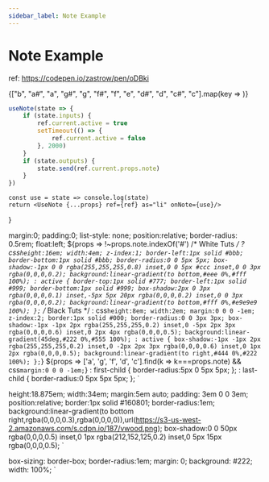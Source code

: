 ---
sidebar_label: Note Example
---

# Note Example


ref: https://codepen.io/zastrow/pen/oDBki

<Container>
  <Set>
    {["b", "a#", "a", "g#", "g", "f#", "f", "e", "d#", "d", "c#", "c"].map(key =>
      <Tut note={key} key={key}/>
    )}
  </Set>
</Container>

```js
useNote(state => {
    if (state.inputs) {
        ref.current.active = true
        setTimeout(() => {
            ref.current.active = false
        }, 2000)
    }
    if (state.outputs) {
        state.send(ref.current.props.note)
    }
})
```


    const use = state => console.log(state)
    return <UseNote {...props} ref={ref} as="li" onNote={use}/>
}

  margin:0;
  padding:0;
  list-style: none;
  position:relative;
  border-radius: 0.5rem;
  float:left;
  ${props => !~props.note.indexOf('#')
  /* White Tuts */
  ? css`
    height:16em;
    width:4em;
    z-index:1;
    border-left:1px solid #bbb;
    border-bottom:1px solid #bbb;
    border-radius:0 0 5px 5px;
    box-shadow:-1px 0 0 rgba(255,255,255,0.8) inset,0 0 5px #ccc inset,0 0 3px rgba(0,0,0,0.2);
    background:linear-gradient(to bottom,#eee 0%,#fff 100%);
    : active {
      border-top:1px solid #777;
      border-left:1px solid #999;
      border-bottom:1px solid #999;
      box-shadow:2px 0 3px rgba(0,0,0,0.1) inset,-5px 5px 20px rgba(0,0,0,0.2) inset,0 0 3px rgba(0,0,0,0.2);
      background:linear-gradient(to bottom,#fff 0%,#e9e9e9 100%);
    };
  `
  /* Black Tuts */
  : css`
    height:8em;
    width:2em;
    margin:0 0 0 -1em;
    z-index:2;
    border:1px solid #000;
    border-radius:0 0 3px 3px;
    box-shadow:-1px -1px 2px rgba(255,255,255,0.2) inset,0 -5px 2px 3px rgba(0,0,0,0.6) inset,0 2px 4px rgba(0,0,0,0.5);
    background:linear-gradient(45deg,#222 0%,#555 100%);
    : active {
      box-shadow:-1px -1px 2px rgba(255,255,255,0.2) inset,0 -2px 2px 3px rgba(0,0,0,0.6) inset,0 1px 2px rgba(0,0,0,0.5);
      background:linear-gradient(to right,#444 0%,#222 100%);
    };
  `}
  ${props => ['a', 'g', 'f', 'd', 'c'].find(k => k===props.note) && css`
    margin:0 0 0 -1em;
  `}
  : first-child {
    border-radius:5px 0 5px 5px;
  };
  : last-child {
    border-radius:0 5px 5px 5px;
  };
`

  height:18.875em;
  width:34em;
  margin:5em auto;
  padding: 3em 0 0 3em;
  position:relative;
  border:1px solid #160801;
  border-radius:1em;
  background:linear-gradient(to bottom right,rgba(0,0,0,0.3),rgba(0,0,0,0)),url(https://s3-us-west-2.amazonaws.com/s.cdpn.io/187/vwood.png);
  box-shadow:0 0 50px rgba(0,0,0,0.5) inset,0 1px rgba(212,152,125,0.2) inset,0 5px 15px rgba(0,0,0,0.5);
`

  box-sizing: border-box;
  border-radius:1em;
  margin: 0;
  background: #222;
  width: 100%;
`
